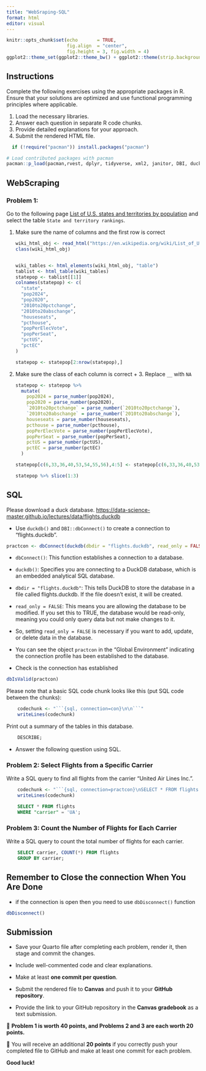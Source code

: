 ```yaml
---
title: "WebSraping-SQL"
format: html
editor: visual
---
```


```r
knitr::opts_chunk$set(echo       = TRUE, 
                      fig.align  = "center",
                      fig.height = 3, fig.width = 4)
ggplot2::theme_set(ggplot2::theme_bw() + ggplot2::theme(strip.background = ggplot2::element_rect(fill = "white")))
```

## Instructions

Complete the following exercises using the appropriate packages in R. Ensure that your solutions are optimized and use functional programming principles where applicable.

1.  Load the necessary libraries.
2.  Answer each question in separate R code chunks.
3.  Provide detailed explanations for your approach.
4.  Submit the rendered HTML file.

```r
  if (!require("pacman")) install.packages("pacman")

# Load contributed packages with pacman
pacman::p_load(pacman,rvest, dplyr, tidyverse, xml2, janitor, DBI, duckdb, nycflights13)
```

## WebScraping

### Problem 1:

Go to the following page [List of U.S. states and territories by population](https://en.wikipedia.org/wiki/List_of_U.S._states_and_territories_by_population) and select the table `State and territory rankings`.

1.  Make sure the name of columns and the first row is correct

    ```r
    wiki_html_obj <- read_html("https://en.wikipedia.org/wiki/List_of_U.S._states_and_territories_by_population")
    class(wiki_html_obj)


    wiki_tables <- html_elements(wiki_html_obj, "table")
    tablist <- html_table(wiki_tables)
    statepop <- tablist[[1]]
    colnames(statepop) <- c(
      "state",
      "pop2024",
      "pop2020",
      "2010to20pctchange",
      "2010to20abschange",
      "houseseats",
      "pcthouse",
      "popPerElecVote",
      "popPerSeat",
      "pctUS",
      "pctEC"
    )

    statepop <- statepop[2:nrow(statepop),]
    ```

2.  Make sure the class of each column is correct + 3. Replace `__` with `NA`

    ```r
    statepop <- statepop %>% 
      mutate(
        pop2024 = parse_number(pop2024),
        pop2020 = parse_number(pop2020),
        `2010to20pctchange` = parse_number(`2010to20pctchange`),
        `2010to20abschange` = parse_number(`2010to20abschange`),
        houseseats = parse_number(houseseats),
        pcthouse = parse_number(pcthouse),
        popPerElecVote = parse_number(popPerElecVote),
        popPerSeat = parse_number(popPerSeat),
        pctUS = parse_number(pctUS),
        pctEC = parse_number(pctEC)
      )

    statepop[c(6,33,36,40,53,54,55,56),4:5] <- statepop[c(6,33,36,40,53,54,55,56),4:5]*-1

    statepop %>% slice(1:3)
    ```

## SQL

Please download a duck database. <https://data-science-master.github.io/lectures/data/flights.duckdb>

-   Use `duckdb()` and `DBI::dbConnect()` to create a connection to "flights.duckdb".

```r
practcon <- dbConnect(duckdb(dbdir = "flights.duckdb", read_only = FALSE))
```

-   `dbConnect()`: This function establishes a connection to a database.

-   `duckdb()`: Specifies you are connecting to a DuckDB database, which is an embedded analytical SQL database.

-   `dbdir = "flights.duckdb"`: This tells DuckDB to store the database in a file called flights.duckdb. If the file doesn't exist, it will be created.

-   `read_only = FALSE`: This means you are allowing the database to be modified. If you set this to TRUE, the database would be read-only, meaning you could only query data but not make changes to it.

-   So, setting `read_only = FALSE` is necessary if you want to add, update, or delete data in the database.

-   You can see the object `practcon` in the "Global Environment" indicating the connection profile has been established to the database.

-   Check is the connection has established

```r
dbIsValid(practcon)
```

Please note that a basic SQL code chunk looks like this (put SQL code between the chunks):

```r
    codechunk <- "```{sql, connection=con}\n\n```"
    writeLines(codechunk)
```

Print out a summary of the tables in this database.

```sql
    DESCRIBE;
```

-   Answer the following question using SQL.

### Problem 2: Select Flights from a Specific Carrier

Write a SQL query to find all flights from the carrier "United Air Lines Inc.".

```r
    codechunk <- "```{sql, connection=practcon}\nSELECT * FROM flights LIMIT 10\n```"
    writeLines(codechunk)
```

```sql
    SELECT * FROM flights
    WHERE "carrier" = 'UA';
```

### Problem 3: Count the Number of Flights for Each Carrier

Write a SQL query to count the total number of flights for each carrier.

```sql
    SELECT carrier, COUNT(*) FROM flights
    GROUP BY carrier;
```

## Remember to Close the connection When You Are Done

-   if the connection is open then you need to use `dbDisconnect()` function

```r
dbDisconnect()
```

## Submission

-   Save your Quarto file after completing each problem, render it, then stage and commit the changes.\

-   Include well-commented code and clear explanations.\

-   Make at least **one commit per question**.\

-   Submit the rendered file to **Canvas** and push it to your **GitHub repository**.\

-   Provide the link to your GitHub repository in the **Canvas gradebook** as a text submission.\

🔹 **Problem 1 is worth 40 points, and Problems 2 and 3 are each worth 20 points.**\

🔹 You will receive an additional **20 points** if you correctly push your completed file to GitHub and make at least one commit for each problem.\

**Good luck!**
